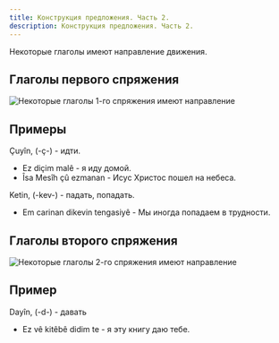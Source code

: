 ```yaml
---
title: Конструкция предложения. Часть 2.
description: Конструкция предложения. Часть 2.
---
```


Некоторые глаголы имеют направление движения.

## Глаголы первого спряжения

![Некоторые глаголы 1-го спряжения имеют направление](/img/chapter-3/illustration.png)

## Примеры

Çuyîn, (-ç-) - идти.

* Ez diçim malê - я иду домой.
* Îsa Mesîh çû ezmanan - Исус Христос пошел на небеса.

Ketin, (-kev-) - падать, попадать.

* Em carinan dikevin tengasiyê - Мы иногда попадаем в трудности.

## Глаголы второго спряжения

![Некоторые глаголы 2-го спряжения имеют направление](/img/chapter-3/illustration-2.png)

## Пример

Dayîn, (-d-) - давать

* Ez vê kitêbê didim te - я эту книгу даю тебе.